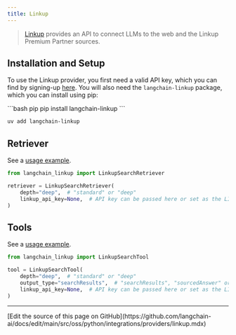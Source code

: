 ```yaml
---
title: Linkup
---
```


> [Linkup](https://www.linkup.so/) provides an API to connect LLMs to the web and the Linkup Premium Partner sources.

## Installation and Setup

To use the Linkup provider, you first need a valid API key, which you can find by signing-up [here](https://app.linkup.so/sign-up).
You will also need the `langchain-linkup` package, which you can install using pip:

<CodeGroup>
```bash pip
pip install langchain-linkup
```

```bash uv
uv add langchain-linkup
```
</CodeGroup>

## Retriever

See a [usage example](/oss/python/integrations/retrievers/linkup_search).

```python
from langchain_linkup import LinkupSearchRetriever

retriever = LinkupSearchRetriever(
    depth="deep",  # "standard" or "deep"
    linkup_api_key=None,  # API key can be passed here or set as the LINKUP_API_KEY environment variable
)
```

## Tools

See a [usage example](/oss/python/integrations/tools/linkup_search).

```python
from langchain_linkup import LinkupSearchTool

tool = LinkupSearchTool(
    depth="deep",  # "standard" or "deep"
    output_type="searchResults",  # "searchResults", "sourcedAnswer" or "structured"
    linkup_api_key=None,  # API key can be passed here or set as the LINKUP_API_KEY environment variable
)
```

---

<Callout icon="pen-to-square" iconType="regular">
  [Edit the source of this page on GitHub](https://github.com/langchain-ai/docs/edit/main/src/oss/python/integrations/providers/linkup.mdx)
</Callout>

